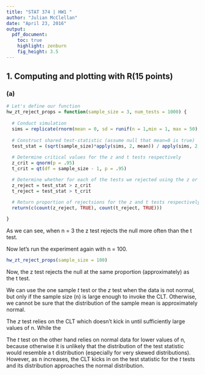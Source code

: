 ```yaml
---
title: "STAT 374 | HW1 "
author: "Julian McClellan"
date: "April 23, 2016"
output:
  pdf_document:
    toc: true
    highlight: zenburn
    fig_height: 3.5
---
```

## 1. Computing and plotting with R(15 points)

### (a)

```r
# Let's define our function
hw_zt_reject_props = function(sample_size = 3, num_tests = 1000) {
  
  # Conduct simulation
  sims = replicate(rnorm(mean = 0, sd = runif(n = 1,min = 1, max = 50), n=sample_size), n=num_tests)
  
  # Construct shared test-statistic (assume null that mean=0 is true)
  test_stat = (sqrt(sample_size)*apply(sims, 2, mean)) / apply(sims, 2, sd)
  
  # Determine critical values for the z and t tests respectively
  z_crit = qnorm(p = .95)
  t_crit = qt(df = sample_size - 1, p = .95)

  # Determine whether for each of the tests we rejected using the z or t tests respectively.
  z_reject = test_stat > z_crit
  t_reject = test_stat > t_crit
  
  # Return proportion of rejectsions for the z and t tests respectively.
  return(c(count(z_reject, TRUE), count(t_reject, TRUE)))

}
```

As we can see, when n = 3 the z test rejects the null more often than the t test.  

Now let's run the experiment again with n = 100.  

```r
hw_zt_reject_props(sample_size = 100)
```

Now, the z test rejects the null at the same proportion (approximately) as the t test.  

We can use the one sample *t* test or the *z* test when the data is not normal, but only if the sample size (n) is large enough to invoke the CLT.  Otherwise, we cannot be sure that the distribution of the sample mean is approximately normal.  

The *z* test relies on the CLT which doesn't kick in until sufficiently large values of n.  While the

The *t* test on the other hand relies on normal data for lower values of n, because otherwise it is unlikely that the distribution of the test statistic would resemble a t distribution (especially for very skewed distributions).  However, as n increases, the CLT kicks in on the test statistic for the *t* tests and its distribution approaches the normal distribution.  



